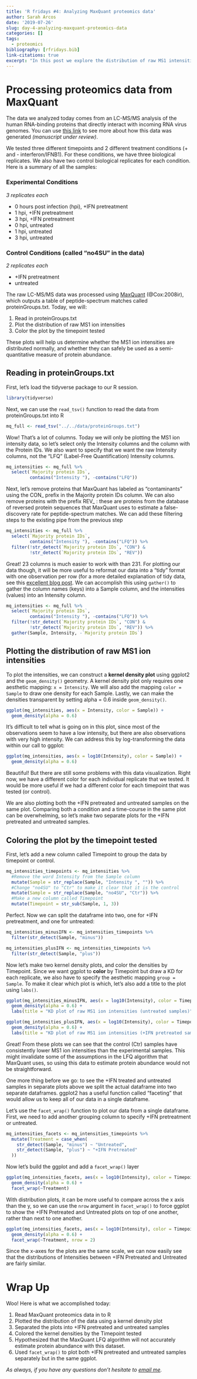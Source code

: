 ```yaml
---
title: 'R fridays #4: Analyzing MaxQuant proteomics data'
author: Sarah Arcos
date: '2019-07-26'
slug: day-4-analyzing-maxquant-proteomics-data
categories: []
tags:
  - proteomics
bibliography: [rfridays.bib]
link-citations: true
excerpt: "In this post we explore the distribution of raw MS1 intensities from LC-MS/MS data analyzed with MaxQuant."
---
```


# Processing proteomics data from MaxQuant

The data we analyzed today comes from an LC-MS/MS analysis of the human RNA-binding proteins that directly interact with incoming RNA virus genomes. You can use [this link](https://saraharcos.github.io/projects.html) to see more about how this data was generated _(manuscript under review)_.

We tested three different timepoints and 2 different treatment conditions (+ and - interferon/IFNB1). For these conditions, we have three biological replicates. We also have two control biological replicates for each condition. Here is a summary of all the samples:

### Experimental Conditions
_3 replicates each_

  - 0 hours post infection (hpi), +IFN pretreatment
  - 1 hpi, +IFN pretreatment
  - 3 hpi, +IFN pretreatment
  - 0 hpi, untreated
  - 1 hpi, untreated
  - 3 hpi, untreated

### Control Conditions (called "no4SU" in the data)
_2 replicates each_

  - +IFN pretreatment
  - untreated

The raw LC-MS/MS data was processed using [MaxQuant](https://www.maxquant.org) (@Cox:2008ir), which outputs a table of peptide-spectrum matches called proteinGroups.txt. Today, we will:

  1. Read in proteinGroups.txt
  2. Plot the distribution of raw MS1 ion intensities
  3. Color the plot by the timepoint tested

These plots will help us determine whether the MS1 ion intensities are distributed normally, and whether they can safely be used as a semi-quantitative measure of protein abundance.

## Reading in proteinGroups.txt

First, let's load the tidyverse package to our R session.
```r
library(tidyverse)
```

Next, we can use the `read_tsv()` function to read the data from proteinGroups.txt into R
```r
mq_full <- read_tsv("../../data/proteinGroups.txt")
```

Wow! That's a lot of columns. Today we will only be plotting the MS1 ion intensity data, so let's select only the Intensity columns and the column with the Protein IDs. We also want to specify that we want the raw Intensity columns, not the "LFQ" (Label-Free Quantification) Intensity columns.

```r
mq_intensities <- mq_full %>%
  select(`Majority protein IDs`, 
         contains("Intensity "), -contains("LFQ"))
```

Next, let's remove proteins that MaxQuant has labeled as "contaminants" using the CON_  prefix in the Majority protein IDs column. We can also remove proteins with the prefix REV_ : these are proteins from the database of reversed protein sequences that MaxQuant uses to estimate a false-discovery rate for peptide-spectrum matches. We can add these filtering steps to the existing pipe from the previous step

```r
mq_intensities <- mq_full %>%
  select(`Majority protein IDs`, 
         contains("Intensity "), -contains("LFQ")) %>%
  filter(!str_detect(`Majority protein IDs`, "CON") &
         !str_detect(`Majority protein IDs`, "REV"))
```

Great! 23 columns is much easier to work with than 231. For plotting our data though, it will be more useful to reformat our data into a "tidy" format with one observation per row (for a more detailed explanation of tidy data, see this [excellent blog post](https://garrettgman.github.io/tidying/). We can accomplish this using `gather()` to gather the column names (keys) into a Sample column, and the intensities (values) into an Intensity column.

```r
mq_intensities <- mq_full %>%
  select(`Majority protein IDs`, 
         contains("Intensity "), -contains("LFQ")) %>%
  filter(!str_detect(`Majority protein IDs`, "CON") &
         !str_detect(`Majority protein IDs`, "REV")) %>%
  gather(Sample, Intensity, -`Majority protein IDs`)
```

## Plotting the distribution of raw MS1 ion intensities

To plot the intensities, we can construct a __kernel density plot__ using ggplot2 and the `geom_density()` geometry. A kernel density plot only requires one aesthetic mapping: `x = Intensity`. We will also add the mapping `color = Sample` to draw one density for each Sample. Lastly, we can make the densities transparent by setting alpha = 0.6 inside `geom_density()`.

```r
ggplot(mq_intensities, aes(x = Intensity, color = Sample)) +
  geom_density(alpha = 0.6)
```

It's difficult to tell what is going on in this plot, since most of the observations seem to have a low intensity, but there are also observations with very high intensity. We can address this by log-transforming the data within our call to ggplot:
```r
ggplot(mq_intensities, aes(x = log10(Intensity), color = Sample)) +
  geom_density(alpha = 0.6)
```

Beautiful! But there are still some problems with this data visualization. Right now, we have a different color for each individual replicate that we tested. It would be more useful if we had a different color for each timepoint that was tested (or control).

We are also plotting both the +IFN pretreated and untreated samples on the same plot. Comparing both a condition and a time-course in the same plot can be overwhelming, so let's make two separate plots for the +IFN pretreated and untreated samples.

## Coloring the plot by the timepoint tested

First, let's add a new column called Timepoint to group the data by timepoint or control. 

```r
mq_intensities_timepoints <- mq_intensities %>%
  #Remove the word Intensity from the Sample column
  mutate(Sample = str_replace(Sample, "Intensity ", "")) %>%
  #Change "no4SU" to "Ctr" to make it clear that it is the control
  mutate(Sample = str_replace(Sample, "no4SU", "Ctr")) %>%
  #Make a new column called Timepoint
  mutate(Timepoint = str_sub(Sample, 1, 3))
```

Perfect. Now we can split the dataframe into two, one for +IFN pretreatment, and one for untreated:

```r
mq_intensities_minusIFN <- mq_intensities_timepoints %>%
  filter(str_detect(Sample, "minus"))

mq_intensities_plusIFN <- mq_intensities_timepoints %>%
  filter(str_detect(Sample, "plus"))
```

Now let's make two kernel density plots, and color the densities by Timepoint. Since we want ggplot to __color__ by Timepoint but draw a KD for each replicate, we also have to specify the aesthetic mapping `group = Sample`. To make it clear which plot is which, let's also add a title to the plot using `labs()`.

```r
ggplot(mq_intensities_minusIFN, aes(x = log10(Intensity), color = Timepoint, group = Sample)) +
  geom_density(alpha = 0.6) +
  labs(title = "KD plot of raw MS1 ion intensities (untreated samples)")
```

```r
ggplot(mq_intensities_plusIFN, aes(x = log10(Intensity), color = Timepoint, group = Sample)) +
  geom_density(alpha = 0.6) +
  labs(title = "KD plot of raw MS1 ion intensities (+IFN pretreated samples)")
```

Great! From these plots we can see that the control (Ctr) samples have consistently lower MS1 ion intensities than the experimental samples. This might invalidate some of the assumptions in the LFQ algorithm that MaxQuant uses, so using this data to estimate protein abundance would not be straightforward.

One more thing before we go: to see the +IFN treated and untreated samples in separate plots above we split the actual dataframe into two separate dataframes. ggplot2 has a useful function called "faceting" that would allow us to keep all of our data in a single dataframe.

Let's use the `facet_wrap()` function to plot our data from a single dataframe. First, we need to add another grouping column to specify +IFN pretreatment or untreated. 

```r
mq_intensities_facets <- mq_intensities_timepoints %>%
  mutate(Treatment = case_when(
    str_detect(Sample, "minus") ~ "Untreated",
    str_detect(Sample, "plus") ~ "+IFN Pretreated"
  ))
```

Now let's build the ggplot and add a `facet_wrap()` layer

```r
ggplot(mq_intensities_facets, aes(x = log10(Intensity), color = Timepoint, group = Sample)) +
  geom_density(alpha = 0.6) +
  facet_wrap(~Treatment)
```

With distribution plots, it can be more useful to compare across the x axis than the y, so we can use the `nrow` argument in `facet_wrap()` to force ggplot to show the +IFN Pretreated and Untreated plots on top of one another, rather than next to one another.

```r
ggplot(mq_intensities_facets, aes(x = log10(Intensity), color = Timepoint, group = Sample)) +
  geom_density(alpha = 0.6) +
  facet_wrap(~Treatment, nrow = 2)
```

Since the x-axes for the plots are the same scale, we can now easily see that the distributions of Intensities between +IFN Pretreated and Untreated are fairly similar.

# Wrap Up

Woo! Here is what we accomplished today:

  1. Read MaxQuant proteomics data in to R
  2. Plotted the distribution of the data using a kernel density plot
  3. Separated the plots into +IFN pretreated and untreated samples
  4. Colored the kernel densities by the Timepoint tested
  5. Hypothesized that the MaxQuant LFQ algorithm will not accurately estimate protein abundance with this dataset.
  6. Used `facet_wrap()` to plot both +IFN pretreated and untreated samples separately but in the same ggplot.

_As always, if you have any questions don't hesitate to [email me](https://saraharcos.github.io/contact.html)._









